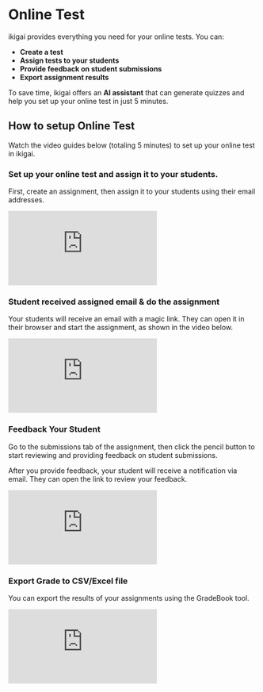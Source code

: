 
# Online Test

ikigai provides everything you need for your online tests. You can:
- **Create a test**
- **Assign tests to your students**
- **Provide feedback on student submissions**
- **Export assignment results**

To save time, ikigai offers an **AI assistant** that can generate quizzes and help you set up your online test in just 5 minutes.

## How to setup Online Test

Watch the video guides below (totaling 5 minutes) to set up your online test in ikigai.

### Set up your online test and assign it to your students.

First, create an assignment, then assign it to your students using their email addresses.

<Bleed>
  <iframe
    src="https://www.loom.com/embed/5ee7466242424803847cc41e228c173d?sid=6a9e2723-5c1e-4a24-ac71-14650b8f076e"
    frameBorder="0"
    webkitAllowFullScreen
    allowFullScreen
    style={{top: 0, left: 0, width: "100%", height: "350px"}}
  >
  </iframe>
</Bleed>

### Student received assigned email & do the assignment

Your students will receive an email with a magic link.
They can open it in their browser and start the assignment, as shown in the video below.

<Bleed>
  <iframe
    src="https://www.loom.com/embed/e9b9fcc4ba974b84b10cb206dc1f9a85?sid=81cf7869-8407-41fa-b716-125c177ae8a9"
    frameBorder="0"
    webkitAllowFullScreen
    allowFullScreen
    style={{top: 0, left: 0, width: "100%", height: "350px"}}
  >
  </iframe>
</Bleed>

### Feedback Your Student

Go to the submissions tab of the assignment,
then click the pencil button to start reviewing and providing feedback on student submissions.

After you provide feedback, your student will receive a notification via email. They can open the link to review your feedback.

<Bleed>
  <iframe
    src="https://www.loom.com/embed/d11ff6cbd37546c6b7e9fca71e6d03d2?sid=ce28d97a-e487-45ff-b7b6-40eaf4a638a5"
    frameBorder="0"
    webkitAllowFullScreen
    allowFullScreen
    style={{top: 0, left: 0, width: "100%", height: "350px"}}
  >
  </iframe>
</Bleed>

### Export Grade to CSV/Excel file

You can export the results of your assignments using the GradeBook tool.

<Bleed>
  <iframe
    src="https://www.loom.com/embed/892332bbab9a445f8e8d3ec89d034d94?sid=302cf638-aa8b-403c-896a-d9d0e7e0bbaa"
    frameBorder="0"
    webkitAllowFullScreen
    allowFullScreen
    style={{top: 0, left: 0, width: "100%", height: "350px"}}
  >
  </iframe>
</Bleed>
